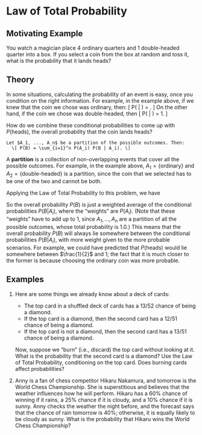 # Law of Total Probability {#ltp}

## Motivating Example {-}

You watch a magician place 4 ordinary quarters and 1 double-headed quarter into a box. If you select a coin 
from the box at random and toss it, what is the probability that it lands heads?

## Theory {-}

In some situations, calculating the probability of an event is easy, once you condition on the right information.
For example, in the example above, if we knew that the coin we chose was ordinary, then:
\[ P(\text{heads} | \text{ordinary}) = \frac{1}{2}. \]
On the other hand, if the coin we chose was double-headed, then 
\[ P(\text{heads} | \text{double-headed}) = 1. \]

How do we combine these conditional probabilities to come up with $P(\text{heads})$, 
the overall probability that the coin lands heads?

```theorem
Let $A_1, ..., A_n$ be a partition of the possible outcomes. Then:
  \[ P(B) = \sum_{i=1}^n P(A_i) P(B | A_i). \]
```

A **partition** is a collection of non-overlapping events that cover all the possible outcomes. 
For example, in the example above, $A_1 = \{ \text{ordinary}\}$ and $A_2 = \{ \text{double-headed} \}$
is a partition, since the coin that we selected has to be one of the two and cannot be both.

Applying the Law of Total Probability to this problem, we have 
\begin{align*}
P(\text{heads}) &= P(\text{ordinary}) P(\text{heads} | \text{ordinary}) + P(\text{double-headed}) P(\text{heads} | \text{double-headed}) \\
&= 0.8 \cdot \frac{1}{2} + 0.2 \cdot 1 \\
&= 0.6
\end{align*}

So the overall probability $P(B)$ is just a weighted average of the conditional probabilities 
$P(B | A_i)$, where the "weights" are $P(A_i)$. (Note that these "weights" have to add up to 1, since 
$A_1, ..., A_n$ are a partition of all the possible outcomes, whose total probability is $1.0$.) 
This means that the overall probability $P(B)$ will always lie somewhere between the conditional 
probabilities $P(B | A_i)$, with more weight given to the more probable scenarios. For example,
we could have predicted that $P(\text{heads})$ would lie somewhere between $\frac{1}{2}$ and $1$; 
the fact that it is much closer to the former is because choosing the ordinary coin was more probable.

<!-- Previously we have encountered problems before that give us the direct probabilities of an event A of occuring and an event B happening.  -->
<!-- Suppose now we don't know the probability of event A happening but we know a few other things.  -->

<!-- ```{r, echo=FALSE, engine='tikz', out.width='90%', fig.ext='png', fig.cap='Probability Space of $X$'} -->
<!-- \begin{tikzpicture}[fill=gray] -->
<!-- % left hand -->
<!-- \scope -->
<!-- \clip (-2,-2) rectangle (2,2) -->
<!--       (1,0) circle (1); -->
<!--        (0,0) circle (1); -->
<!-- \endscope -->
<!-- \draw (0,0)  node[align=center,minimum size=3cm,draw,circle] {$A$} -->
<!--       (-2,-2) rectangle (3,2); -->
<!-- \draw (2,1.5) node[align = center] {$B$}; -->
<!-- \draw (-1.5,1.5) node[align = center] {$B^c$}; -->
<!-- \draw (0.5,-2) -- (0.5,2); -->
<!-- \end{tikzpicture} -->
<!-- ``` -->

<!-- We can see from the diagram that $P(X = B \cap A)$ makes up the right part of $A$'s circle and $P(X = B^c \cap A)$ makes up the left part of $A$'s circle. So it is clear that probability of event $A$ is just the sum of $P(X = B \cap A)$ and $P(X = B^c \cap A)$.  -->

<!-- Another way of writing this using the conditional probability version of the "and" formula  is simply -->

<!-- $$P(A) = \sum_x P(X=x) P(A | X=x). $$ -->


## Examples {-}

1. Here are some things we already know about a deck of cards:
    - The top card in a shuffled deck of cards has a $13/52$ chance of being a diamond.
    - If the top card is a diamond, then the second card has a $12/51$ chance of being a diamond.
    - If the top card is not a diamond, then the second card has a $13/51$ chance of being a diamond.

    Now, suppose we "burn" (i.e., discard) the top card without looking at it. What is the 
    probability that the second card is a diamond? Use the Law of Total Probability, conditioning on the top card.
    Does burning cards affect probabilities?

2. Anny is a fan of chess competitor Hikaru Nakamura, and tomorrow is the World Chess Championship. 
She is superstitious and believes that the weather influences how he will perform. Hikaru has a 60% chance of winning 
if it rains, a 25% chance if it is cloudy, and a 10% chance if it is sunny. Anny checks the weather the night before, 
and the forecast says that the chance of rain tomorrow is 40%; otherwise, it is equally likely to be cloudy as sunny. 
What is the probability that Hikaru wins the World Chess Championship?
